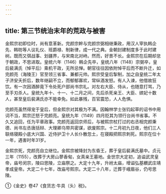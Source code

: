 ```yaml
---
---
---
```

title: 第三节统治末年的荒政与被害
---



金熙宗初即位时，尚有意革新。完颜宗幹与完颜宗弼相继秉政，用汉人宰执韩企先、韩昉等人议礼仪、班爵禄、制新律，成一代之典。金朝封建制度多于此时建树。既而又弭战事、划疆界，与宋南北对峙。然而，好景不长。金熙宗在后期却怠于朝政，不思进取。皇统六年（1146）韩企先卒，皇统八年（1148）宗弼卒，皇后裴满氏（悼平后）乘机干政，无所忌惮。朝官往往因依附悼平后而不断升迁，如完颜亮（海陵王）官至领三省事、兼都元帅。熙宗受皇后掣制，加之自皇统二年太子济安夭折后，数年继嗣不立，而郁郁寡欢，常纵酒发怒。有人入谏，他借故狂饮。有一次因酒醉竟下令处死户部尚书宗礼。对左右大臣、侍从，也随意打骂，乃至手刃杀人。皇统九年十、十一、十二月之间，先后杀死亲王、大臣、嫔妃十数人，甚至皇后裴满氏亦不能幸免。如此暴残，百官震恐，人人危惧。

完颜亮虽然得宠于皇后，但金熙宗对其极为不满。因翰林学士张钧起草的诏书中用词不当，熙宗迁怒于完颜亮。皇统九年（1149）四月贬其为领行台尚书省事。不久又追回，任为平章政事。完颜亮返回京师后，与被熙宗杖打过的右丞相完颜秉德、尚书左丞唐括辩、大理卿乌带共密谋，欲废熙宗。十二月初九日夜，他们三人联络寝殿小底大兴国、近侍护卫十人长仆散忽土，在寝殿把熙宗刺死。熙宗在位十一年，遇害时年31岁。

金熙宗死，完颜亮自立继位。金熙宗被降封为东昏王，葬于皇后裴满氏墓中。贞元三年（1155），改葬于大房山蓼香甸，女真亲王墓地。金世宗大定初，追谥武灵皇帝，庙号闵宗，陵曰思陵，立庙祭之。大定十九年，升祔太庙，增谥弘基纉武庄靖孝成皇帝。大定二十七年，改庙号熙宗。大定二十八年，迁葬于峨眉谷，仍号思陵。

①《金史》卷47《食货志·牛具（头）税》。